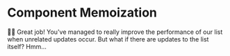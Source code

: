 # Component Memoization

👨‍💼 Great job! You've managed to really improve the performance of our list when
unrelated updates occur. But what if there are updates to the list itself?
Hmm...
